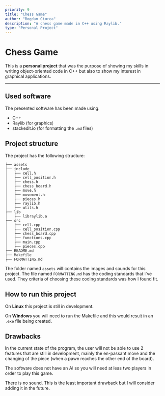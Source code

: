 ```yaml
---
priority: 9
title: "Chess Game"
author: "Bogdan Ciurea"
description: "A chess game made in C++ using Raylib."
type: "Personal Project"
---
```


# Chess Game

This is a **personal project** that was the purpose of showing my skills in writing object-oriented code in C++ but also to show my interest in graphical applications.

---

## Used software

The presented software has been made using:

- C++
- Raylib (for graphics)
- stackedit.io (for formatting the `.md` files)

## Project structure

The project has the following structure:

```
├── assets
├── include
│   ├── cell.h
│   ├── cell_position.h
│   ├── chess.h
│   ├── chess_board.h
│   ├── move.h
│   ├── movement.h
│   ├── pieces.h
│   ├── raylib.h
│   ├── utils.h
├── lib
│   ├── libraylib.a
├── src
│   ├── cell.cpp
│   ├── cell_position.cpp
│   ├── chess_board.cpp
│   ├── functions.cpp
│   ├── main.cpp
│   ├── pieces.cpp
├── README.md
├── Makefile
├── FORMATTING.md
```

The folder named `assets` will contains the images and sounds for this project.
The file named `FORMATTING.md` has the coding standards that I've used. They criteria of choosing these coding standards was how I found fit.

## How to run this project

On **Linux** this project is still in development.

On **Windows** you will need to run the Makefile and this would result in an `.exe` file being created.

## Drawbacks

In the current state of the program, the user will not be able to use 2 features that are still in development, mainly the en-passant move and the changing of the piece (when a pawn reaches the other end of the board).

The software does not have an AI so you will need at leas two players in order to play this game.

There is no sound. This is the least important drawback but I will consider adding it in the future.
